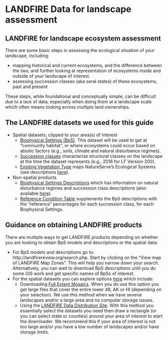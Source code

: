 # LANDFIRE Data for landscape assessment {#inputData}

## LANDFIRE for landscape ecosystem assessment

There are some basic steps in assessing the ecological situation of your landscape, including:

* mapping historical and current ecosystems, and the difference between the two; and further looking at representation  of ecosystems inside and outside of your landscape of interest.
* assessing succession classes (aka seral states) of these ecosystems, past and present

These steps, while foundational and conceptually simple, can be difficult due to a lack of data, especially when doing them at a landscape scale which often means looking across multiple land ownerships.  


## The LANDFIRE datasets we used for this guide

* Spatial datasets, clipped to your area(s) of interest
    * [Biophysical Settings (BpS)](https://www.landfire.gov/bps.php).  This dataset will be used to get at "community habitat", or where ecosystems could occur based on abiotic factors (e.g., soils, climate and natural disturbance regimes).
    * [Succession classes](https://www.landfire.gov/sclass.php) characterize structural classes on the landscape at the time the dataset represents (e.g., 2016 for LF Version 200).
    * [Existing Vegetation Type](https://www.landfire.gov/evt.php) maps NatureServe's Ecological Systems (see descriptions [here](https://www.landfire.gov/documents/LANDFIRE_Ecological_Systems_Descriptions_CONUS.pdf)).
* Non-spatial products
    * [Biophysical Settings Descriptions](http://landfirereview.org/test/search.php) which has information on natural disturbance regimes and succession class descriptions (also available [here](https://www.landfire.gov/zip/LANDFIRE_CONUS_SClass_Mapping_Rules_9182020.zip)).  
    * [Reference Condition Table](https://www.landfire.gov/zip/LANDFIRE_CONUS_Reference_Condition_Table_August_2020.zip) supplements the BpS descriptions with the "reference" percentages for each succession class, for each Biophysical Settings.
    
## Guidance on obtaining LANDFIRE products

There are multiple ways to get LANDFIRE products depending on whether you are looking to obtain BpS models and descriptions or the spatial data:

* For BpS models and descriptions go to: http://landfirereview.org/search.php.  Start by clicking on the "View map of LANDFIRE Map Zones".  This will help you narrow down your search.  Alternatively, you can wait to download BpS descriptions until you do some GIS work and get specific names of BpSs of interest.
* For the spatial datasets you can explore options [here](https://www.landfire.gov/getdata.php) which include:
    * Downloading [Full Extent Mosaics](https://www.landfire.gov/version_comparison.php).  When you do use this option you get large files that cover the entire lower 48, AK or HI (depending on your selection).  We use this method when we have several landscapes and/or a large area and no computer storage issues.
    * Using the [LANDFIRE Data Distribution Site](https://www.landfire.gov/viewer/).  With this method you essentially select the datasets you need then draw a rectangle (or you can select state or counties) around your area of interest to start the downloader.  We recommend this if your area of interest is not too large and/or you have a low number of landscapes and/or have storage limits.
